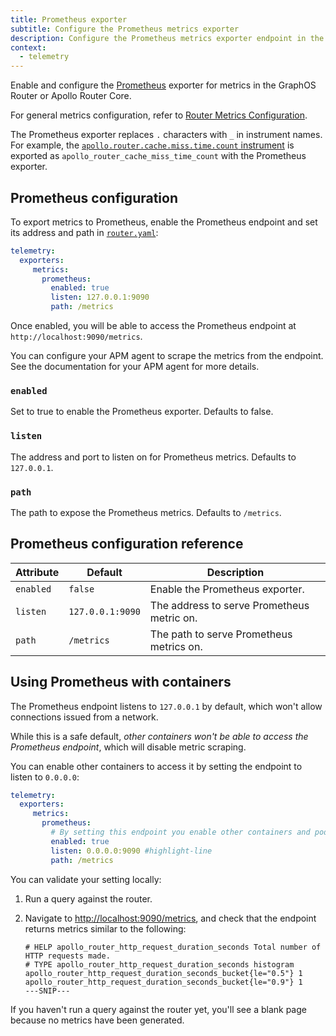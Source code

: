 ```yaml
---
title: Prometheus exporter
subtitle: Configure the Prometheus metrics exporter
description: Configure the Prometheus metrics exporter endpoint in the Apollo GraphOS Router or Apollo Router Core.
context:
  - telemetry
---
```


Enable and configure the [Prometheus](https://www.prometheus.io/) exporter for metrics in the GraphOS Router or Apollo Router Core.

For general metrics configuration, refer to [Router Metrics Configuration](/router/configuration/telemetry/exporters/metrics/overview).

<Note>

The Prometheus exporter replaces `.` characters with `_` in instrument names.
For example, the [`apollo.router.cache.miss.time.count` instrument](/graphos/routing/observability/telemetry/instrumentation/standard-instruments#cache) is exported as `apollo_router_cache_miss_time_count` with the Prometheus exporter.

</Note>

## Prometheus configuration

To export metrics to Prometheus, enable the Prometheus endpoint and set its address and path in [`router.yaml`](/router/configuration/overview#yaml-config-file):

```yaml title="router.yaml"
telemetry:
  exporters:
     metrics:
       prometheus:
         enabled: true
         listen: 127.0.0.1:9090
         path: /metrics
```

Once enabled, you will be able to access the Prometheus endpoint at `http://localhost:9090/metrics`.

You can configure your APM agent to scrape the metrics from the endpoint. See the documentation for your APM agent for more details.

### `enabled`

Set to true to enable the Prometheus exporter. Defaults to false.

### `listen`

The address and port to listen on for Prometheus metrics. Defaults to `127.0.0.1`.

### `path`

The path to expose the Prometheus metrics. Defaults to `/metrics`.

## Prometheus configuration reference

| Attribute     | Default          | Description                                |
|---------------|------------------|--------------------------------------------|
| `enabled`     | `false`          | Enable the Prometheus exporter.            |
| `listen`      | `127.0.0.1:9090` | The address to serve Prometheus metric on. |
| `path`        | `/metrics`       | The path to serve Prometheus metrics on.   |


## Using Prometheus with containers

The Prometheus endpoint listens to `127.0.0.1` by default, which won't allow connections issued from a network.

While this is a safe default, _other containers won't be able to access the Prometheus endpoint_, which will disable metric scraping.

You can enable other containers to access it by setting the endpoint to listen to `0.0.0.0`:

```yaml title="router.yaml"
telemetry:
  exporters:
     metrics:
       prometheus:
         # By setting this endpoint you enable other containers and pods to access the Prometheus endpoint
         enabled: true
         listen: 0.0.0.0:9090 #highlight-line
         path: /metrics
```

You can validate your setting locally:

1. Run a query against the router.
2. Navigate to [http://localhost:9090/metrics](http://localhost:9090/metrics), and check that the endpoint returns metrics similar to the following:

    ```
    # HELP apollo_router_http_request_duration_seconds Total number of HTTP requests made.
    # TYPE apollo_router_http_request_duration_seconds histogram
    apollo_router_http_request_duration_seconds_bucket{le="0.5"} 1
    apollo_router_http_request_duration_seconds_bucket{le="0.9"} 1
    ---SNIP---
    ```

<Note>

If you haven't run a query against the router yet, you'll see a blank page because no metrics have been generated.

</Note>

